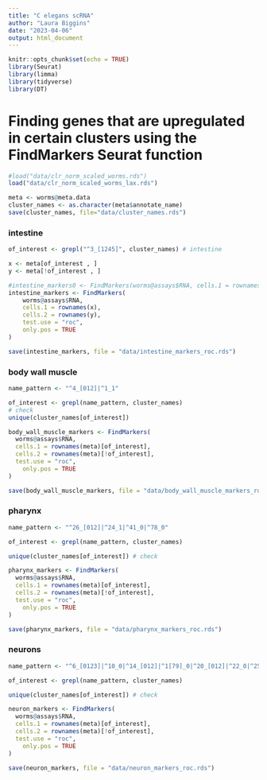 ---
title: "C elegans scRNA"
author: "Laura Biggins"
date: "2023-04-06"
output: html_document
---

```{r setup, include=FALSE}
knitr::opts_chunk$set(echo = TRUE)
library(Seurat)
library(limma)
library(tidyverse)
library(DT)
```

# Finding genes that are upregulated in certain clusters using the FindMarkers Seurat function


```{r, eval = FALSE}
#load("data/clr_norm_scaled_worms.rds")
load("data/clr_norm_scaled_worms_lax.rds")

meta <- worms@meta.data
cluster_names <- as.character(meta$annotate_name)
save(cluster_names, file="data/cluster_names.rds")
```




### intestine

```{r, eval = FALSE}
of_interest <- grepl("^3_[1245]", cluster_names) # intestine

x <- meta[of_interest , ]
y <- meta[!of_interest , ]

#intestine_markers0 <- FindMarkers(worms@assays$RNA, cells.1 = rownames(x), cells.2 = rownames(y))
intestine_markers <- FindMarkers(
	worms@assays$RNA, 
	cells.1 = rownames(x), 
	cells.2 = rownames(y),
	test.use = "roc", 
	only.pos = TRUE
)

save(intestine_markers, file = "data/intestine_markers_roc.rds")
```

### body wall muscle

```{r, eval=FALSE}
name_pattern <- "^4_[012]|^1_1"

of_interest <- grepl(name_pattern, cluster_names)
# check
unique(cluster_names[of_interest])

body_wall_muscle_markers <- FindMarkers(
  worms@assays$RNA, 
  cells.1 = rownames(meta)[of_interest], 
  cells.2 = rownames(meta)[!of_interest],
  test.use = "roc", 
	only.pos = TRUE
)

save(body_wall_muscle_markers, file = "data/body_wall_muscle_markers_roc.rds")
```

### pharynx

```{r, eval=FALSE}
name_pattern <- "^26_[012]|^24_1|^41_0|^78_0"

of_interest <- grepl(name_pattern, cluster_names)

unique(cluster_names[of_interest]) # check

pharynx_markers <- FindMarkers(
  worms@assays$RNA, 
  cells.1 = rownames(meta)[of_interest], 
  cells.2 = rownames(meta)[!of_interest],
  test.use = "roc", 
	only.pos = TRUE
)

save(pharynx_markers, file = "data/pharynx_markers_roc.rds")
```

### neurons

```{r, eval = FALSE}
name_pattern <- "^6_[0123]|^10_0|^14_[012]|^1[79]_0|^20_[012]|^22_0|^25_[01]|^2[89]_0|^32_0|^35[01234]|^36_[023]|^39_[0123]|^44_[01]|^46_0|^47_[01]|^4[89]_0|^5[01245]_0|^51_1|^6[1235689]_0|^70_[01]|^7[1234567]_0|^8[0134567]_0|^9[01234789]_0|^10[01346789]_0|^11[1234578]_0|^12[0123789]_0|^13[012345678]_0|^14[0245]_0"

of_interest <- grepl(name_pattern, cluster_names)

unique(cluster_names[of_interest]) # check

neuron_markers <- FindMarkers(
  worms@assays$RNA, 
  cells.1 = rownames(meta)[of_interest], 
  cells.2 = rownames(meta)[!of_interest],
  test.use = "roc", 
	only.pos = TRUE
)

save(neuron_markers, file = "data/neuron_markers_roc.rds")
```





